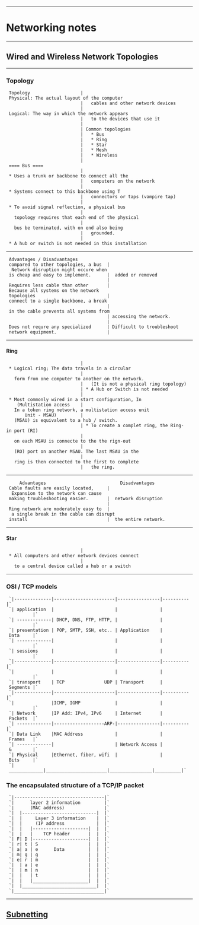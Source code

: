 --------------------------------------------------------------------------------
= Networking notes =
--------------------------------------------------------------------------------
== Wired and Wireless Network Topologies ==
--------------------------------------------------------------------------------
=== Topology ===
  Topology                   | Physical: The actual layout of the computer 
                             |   cables and other network devices
                             | Logical: The way in which the network appears 
                             |   to the devices that use it
                             |
                             | Common topologies 
                             |   * Bus
                             |   * Ring
                             |   * Star
                             |   * Mesh
                             |   * Wireless
                             |
  ==== Bus ====
                             | * Uses a trunk or backbone to connect all the 
                             |   computers on the network
                             | * Systems connect to this backbone using T 
                             |   connectors or taps (vampire tap)
                             | * To avoid signal reflection, a physical bus 
                             |   topology requires that each end of the physical
                             |   bus be terminated, with on end also being 
                             |   grounded.
                             | * A hub or switch is not needed in this installation
--------------------------------------------------------------------------------
  Advantages / Disadvantages
  compared to other topologies, a bus  |  Network disruption might occure when
  is cheap and easy to implement.      |  added or removed
                                       |
  Requires less cable than other       | Because all systems on the network 
  topologies                           | connect to a single backbone, a break 
                                       | in the cable prevents all systems from
                                       | accessing the network.
                                       |
  Does not requre any specialized      | Difficult to troubleshoot
  network equipment.                   |
--------------------------------------------------------------------------------
==== Ring ====
                             | * Logical ring; The data travels in a circular 
                             |   form from one computer to another on the network.
                             |   (It is not a physical ring topology)
                             | * A Hub or Switch is not needed
                             | * Most commonly wired in a start configuration, In
     (Multistation access    |   In a token ring network, a multistation access unit
        Unit - MSAU)         |   (MSAU) is equivalent to a hub / switch.
                             | * To create a complet ring, the Ring-in port (RI)
                             |   on each MSAU is connecte to the the rign-out 
                             |   (RO) port on another MSAU. The last MSAU in the
                             |   ring is then connected to the first to complete
                             |   the ring.
--------------------------------------------------------------------------------
      Advantages                            Disadvantages
  Cable faults are easily located,     |  Expansion to the network can cause
  making troubleshooting easier.       |  network disruption
                                       |
  Ring network are moderately easy to  |  a single break in the cable can disrupt
  install                              |  the entire network.
--------------------------------------------------------------------------------
==== Star ====
                             | * All computers and other network devices connect
                             |   to a central device called a hub or a switch
--------------------------------------------------------------------------------
=== OSI / TCP models ===

  `|--------------|-----------------------|----------------|----------|`
  `| application  |                       |                |          |`
  `| -------------| DHCP, DNS, FTP, HTTP, |                |          |`
  `| presentation | POP, SMTP, SSH, etc.. | Application    | Data     |`
  `| -------------|                       |                |          |`
  `| sessions     |                       |                |          |`
  `|--------------|-----------------------|----------------|----------|`
  `|              |                       |                |          |`
  `| transport    | TCP               UDP | Transport      | Segments |`
  `|--------------|-----------------------|----------------|----------|`
  `|              |ICMP, IGMP             |                |          |`
  `| Network      |IP Add: IPv4, IPv6     | Internet       | Packets  |`
  `| -------------|-------------------ARP-|----------------|----------|`
  `| Data Link    |MAC Address            |                | Frames   |`
  `| -------------|                       | Network Access | &        |`
  `| Physical     |Ethernet, fiber, wifi  |                | Bits     |`
  `| _____________|_______________________|________________|__________|`

=== The encapsulated structure of a TCP/IP packet ===

  `|----------------------------------|`
  `|      layer 2 information         |`
  `|      (MAC address)               |`
  `|  |----------------------------|  |`
  `|  |     Layer 3 information    |  |`
  `|  |     (IP address            |  |`
  `|  |   |---------------------|  |  |`
  `|  |   |    TCP header       |  |  |`
  `| F| D |---------------------|  |  |`
  `| r| t | S                   |  |  |`
  `| a| a | e      Data         |  |  |`
  `| m| g | g                   |  |  |`
  `| e| r | m                   |  |  |`
  `|  | a | e                   |  |  |`
  `|  | m | n                   |  |  |`
  `|  |   | t                   |  |  |`
  `|  |   |_____________________|  |  |`
  `|  |____________________________|  |`
  `|__________________________________|`

-------------------------------------------------------------------------------
== [[Subnetting]] ==
